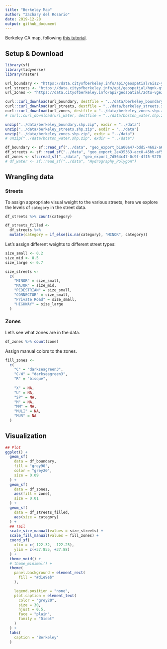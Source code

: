 ```yaml
---
title: "Berkeley Map"
author: "Zachary del Rosario"
date: 2019-12-28
output: github_document
---
```


Berkeley CA map, following [this tutorial](https://taraskaduk.com/2019/12/20/print-maps/).

## Setup & Download

```r
library(sf)
library(tidyverse)
library(raster)
```

```r
url_boundary <- "https://data.cityofberkeley.info/api/geospatial/6is2-y2ia?method=export&format=Shapefile"
url_streets <- "https://data.cityofberkeley.info/api/geospatial/hqnk-qfhq?method=export&format=Shapefile"
url_zones <- "https://data.cityofberkeley.info/api/geospatial/2dtu-vge3?method=export&format=Shapefile"

curl::curl_download(url_boundary, destfile = "../data/berkeley_boundary.shp.zip")
curl::curl_download(url_streets, destfile = "../data/berkeley_streets.shp.zip")
curl::curl_download(url_zones, destfile = "../data/berkeley_zones.shp.zip")
# curl::curl_download(url_water, destfile = "../data/boston_water.shp.zip")

unzip("../data/berkeley_boundary.shp.zip", exdir = "../data")
unzip("../data/berkeley_streets.shp.zip", exdir = "../data")
unzip("../data/berkeley_zones.shp.zip", exdir = "../data")
# unzip("../data/boston_water.shp.zip", exdir = "../data")
```

```r
df_boundary <- sf::read_sf("../data", "geo_export_b1a00a47-bdd5-4682-a683-5029c32ebbc2")
df_streets <- sf::read_sf("../data", "geo_export_2e435363-acc8-45bb-af5e-40d26d5fcafe")
df_zones <- sf::read_sf("../data", "geo_export_7d564c47-0c9f-4f15-9270-63ff2cac12c0")
# df_water <- sf::read_sf("../data", "Hydrography_Polygon")

```

## Wrangling data

### Streets

To assign appropriate visual weight to the various streets, here we explore the levels of `category` in the street data.

```r
df_streets %>% count(category)

df_streets_filled <- 
  df_streets %>% 
  mutate(category = if_else(is.na(category), "MINOR", category))

```

Let's assign different weights to different street types:

```r
size_small <- 0.2
size_mid <- 0.5
size_large <- 0.7

size_streets <- 
  c(
    "MINOR" = size_small,
    "MAJOR" = size_mid,
    "PEDESTRIAN" = size_small,
    "CONNECTOR" = size_small,
    "Private Road" = size_small,
    "HIGHWAY" = size_large
  )
```

### Zones

Let's see what zones are in the data.

```r
df_zones %>% count(zone)
```

Assign manual colors to the zones.

```r
fill_zones <- 
  c(
    "C" = "darkseagreen3",
    "C-W" = "darkseagreen3",
    "R" = "bisque",
    
    "X" = NA,
    "U" = NA,
    "SP" = NA,
    "M" = NA,
    "MM" = NA,
    "MULI" = NA,
    "MUR" = NA
  )
```


## Visualization

```r
## Plot
ggplot() +
  geom_sf(
    data = df_boundary,
    fill = "grey90",
    color = "grey20",
    size = 0.09
  ) +
  geom_sf(
    data = df_zones,
    aes(fill = zone),
    size = 0.01
  ) +
  geom_sf(
    data = df_streets_filled,
    aes(size = category)
  ) +
  ## Tail
  scale_size_manual(values = size_streets) +
  scale_fill_manual(values = fill_zones) +
  coord_sf(
    xlim = c(-122.32, -122.25),
    ylim = c(+37.855, +37.88)
  ) +
  theme_void() +
  # theme_minimal() +
  theme(
    panel.background = element_rect(
      fill = "#d1e9eb"
    ),

    legend.position = "none",
    plot.caption = element_text(
      color = "grey20",
      size = 30,
      hjust = 0.5,
      face = "plain",
      family = "Didot"
    )
  ) +
  labs(
    caption = "Berkeley"
  )
```
